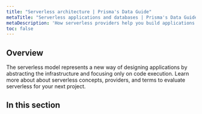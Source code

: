```yaml
---
title: "Serverless architecture | Prisma's Data Guide"
metaTitle: "Serverless applications and databases | Prisma's Data Guide"
metaDescription: 'How serverless providers help you build applications without managing servers'
toc: false
---
```


## Overview

The serverless model represents a new way of designing applications by abstracting the infrastructure and focusing only on code execution. Learn more about about serverless concepts, providers, and terms to evaluate serverless for your next project.

## In this section

<Subsections />

